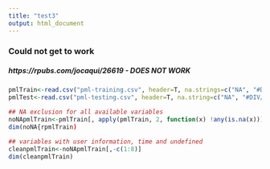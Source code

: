 ```yaml
---
title: "test3"
output: html_document
---
```


### Could not get to work 
##### https://rpubs.com/jocaqui/26619 - DOES NOT WORK

```r
pmlTrain<-read.csv("pml-training.csv", header=T, na.strings=c("NA", "#DIV/0!"))
pmlTest<-read.csv("pml-testing.csv", header=T, na.string=c("NA", "#DIV/0!"))
```

```r
## NA exclusion for all available variables
noNApmlTrain<-pmlTrain[, apply(pmlTrain, 2, function(x) !any(is.na(x)))] 
dim(noNA{rpmlTrain)
```

```r
## variables with user information, time and undefined
cleanpmlTrain<-noNApmlTrain[,-c(1:8)]
dim(cleanpmlTrain)
```

